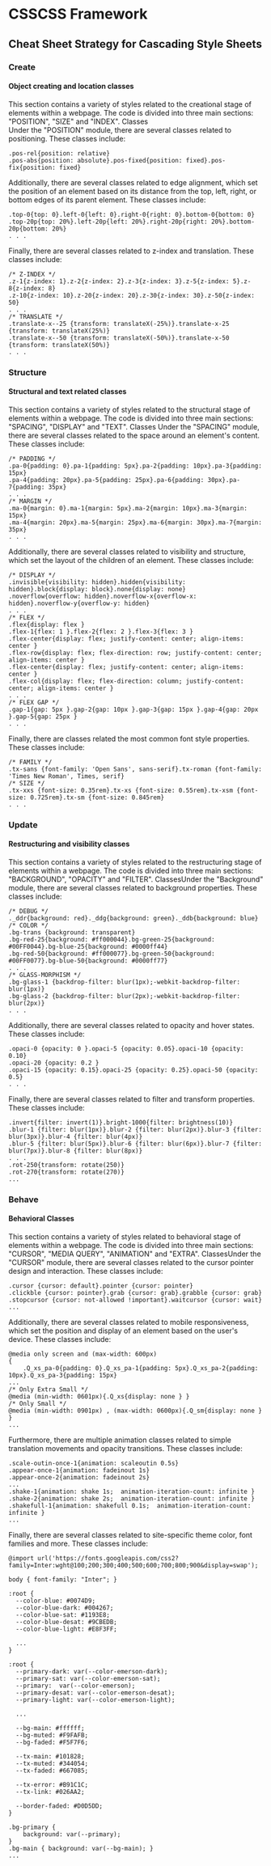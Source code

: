

<Meta title="Knowledge/Files/CSSCSS" />

# CSSCSS Framework
## Cheat Sheet Strategy for Cascading Style Sheets



### Create
#### Object creating and location classes
This section contains a variety of styles related to the creational stage of elements within a webpage. The code is divided into three main sections: "POSITION", "SIZE" and "INDEX".
Classes    
Under the "POSITION" module, there are several classes related to positioning. These classes include:
```
.pos-rel{position: relative}
.pos-abs{position: absolute}.pos-fixed{position: fixed}.pos-fix{position: fixed}
```
Additionally, there are several classes related to edge alignment, which set the position of an element based on its distance from the top, left, right, or bottom edges of its parent element. These classes include:
```
.top-0{top: 0}.left-0{left: 0}.right-0{right: 0}.bottom-0{bottom: 0}
.top-20p{top: 20%}.left-20p{left: 20%}.right-20p{right: 20%}.bottom-20p{bottom: 20%}
. . .
```
Finally, there are several classes related to z-index and translation. These classes include:
```
/* Z-INDEX */
.z-1{z-index: 1}.z-2{z-index: 2}.z-3{z-index: 3}.z-5{z-index: 5}.z-8{z-index: 8}
.z-10{z-index: 10}.z-20{z-index: 20}.z-30{z-index: 30}.z-50{z-index: 50}
. . .
/* TRANSLATE */
.translate-x--25 {transform: translateX(-25%)}.translate-x-25 {transform: translateX(25%)}
.translate-x--50 {transform: translateX(-50%)}.translate-x-50 {transform: translateX(50%)}
. . .
```



### Structure
#### Structural and text related classes
This section contains a variety of styles related to the structural stage of elements within a webpage. The code is divided into three main sections: "SPACING", "DISPLAY" and "TEXT".
Classes​
Under the "SPACING" module, there are several classes related to the space around an element's content. These classes include:
```
/* PADDING */
.pa-0{padding: 0}.pa-1{padding: 5px}.pa-2{padding: 10px}.pa-3{padding: 15px}
.pa-4{padding: 20px}.pa-5{padding: 25px}.pa-6{padding: 30px}.pa-7{padding: 35px}
. . .
/* MARGIN */
.ma-0{margin: 0}.ma-1{margin: 5px}.ma-2{margin: 10px}.ma-3{margin: 15px}
.ma-4{margin: 20px}.ma-5{margin: 25px}.ma-6{margin: 30px}.ma-7{margin: 35px}
. . .
```
Additionally, there are several classes related to visibility and structure, which set the layout of the children of an element. These classes include:
```
/* DISPLAY */
.invisible{visibility: hidden}.hidden{visibility: hidden}.block{display: block}.none{display: none}
.noverflow{overflow: hidden}.noverflow-x{overflow-x: hidden}.noverflow-y{overflow-y: hidden}
. . .
/* FLEX */
.flex{display: flex }
.flex-1{flex: 1 }.flex-2{flex: 2 }.flex-3{flex: 3 }
.flex-center{display: flex; justify-content: center; align-items: center }
.flex-row{display: flex; flex-direction: row; justify-content: center; align-items: center }
.flex-center{display: flex; justify-content: center; align-items: center }
.flex-col{display: flex; flex-direction: column; justify-content: center; align-items: center }
. . .
/* FLEX GAP */
.gap-1{gap: 5px }.gap-2{gap: 10px }.gap-3{gap: 15px }.gap-4{gap: 20px }.gap-5{gap: 25px }
. . .
```
Finally, there are classes related the most common font style properties. These classes include:
```
/* FAMILY */
.tx-sans {font-family: 'Open Sans', sans-serif}.tx-roman {font-family: 'Times New Roman', Times, serif}
/* SIZE */
.tx-xxs {font-size: 0.35rem}.tx-xs {font-size: 0.55rem}.tx-xsm {font-size: 0.725rem}.tx-sm {font-size: 0.845rem}
. . .
```



### Update
#### Restructuring and visibility classes
This section contains a variety of styles related to the restructuring stage of elements within a webpage. The code is divided into three main sections: "BACKGROUND", "OPACITY" and "FILTER".
Classes​
Under the "Background" module, there are several classes related to background properties. These classes include:
```
/* DEBUG */
._ddr{background: red}._ddg{background: green}._ddb{background: blue}
/* COLOR */
.bg-trans {background: transparent}
.bg-red-25{background: #ff000044}.bg-green-25{background: #00FF0044}.bg-blue-25{background: #0000ff44}
.bg-red-50{background: #ff000077}.bg-green-50{background: #00FF0077}.bg-blue-50{background: #0000ff77}
. . .
/* GLASS-MORPHISM */
.bg-glass-1 {backdrop-filter: blur(1px);-webkit-backdrop-filter: blur(1px)}
.bg-glass-2 {backdrop-filter: blur(2px);-webkit-backdrop-filter: blur(2px)}
. . .
```
Additionally, there are several classes related to opacity and hover states. These classes include:
```
.opaci-0 {opacity: 0 }.opaci-5 {opacity: 0.05}.opaci-10 {opacity: 0.10}
.opaci-20 {opacity: 0.2 }
.opaci-15 {opacity: 0.15}.opaci-25 {opacity: 0.25}.opaci-50 {opacity: 0.5}
. . .
```
Finally, there are several classes related to filter and transform properties. These classes include:
```
.invert{filter: invert(1)}.bright-1000{filter: brightness(10)}
.blur-1 {filter: blur(1px)}.blur-2 {filter: blur(2px)}.blur-3 {filter: blur(3px)}.blur-4 {filter: blur(4px)}
.blur-5 {filter: blur(5px)}.blur-6 {filter: blur(6px)}.blur-7 {filter: blur(7px)}.blur-8 {filter: blur(8px)}
. . .
.rot-250{transform: rotate(250)}
.rot-270{transform: rotate(270)}
...
```



### Behave
#### Behavioral Classes
This section contains a variety of styles related to behavioral stage of elements within a webpage. The code is divided into three main sections: "CURSOR", "MEDIA QUERY", "ANIMATION" and "EXTRA".
Classes​
Under the "CURSOR" module, there are several classes related to the cursor pointer design and interaction. These classes include:
```
.cursor {cursor: default}.pointer {cursor: pointer}
.clickble {cursor: pointer}.grab {cursor: grab}.grabble {cursor: grab}
.stopcursor {cursor: not-allowed !important}.waitcursor {cursor: wait}
...
```
Additionally, there are several classes related to mobile responsiveness, which set the position and display of an element based on the user's device. These classes include:
```
@media only screen and (max-width: 600px)
{
	.Q_xs_pa-0{padding: 0}.Q_xs_pa-1{padding: 5px}.Q_xs_pa-2{padding: 10px}.Q_xs_pa-3{padding: 15px}
...
/* Only Extra Small */
@media (min-width: 0601px){.Q_xs{display: none } }
/* Only Small */
@media (min-width: 0901px) , (max-width: 0600px){.Q_sm{display: none } }
...
```
Furthermore, there are multiple animation classes related to simple translation movements and opacity transitions. These classes include:
```
.scale-outin-once-1{animation: scaleoutin 0.5s}
.appear-once-1{animation: fadeinout 1s}
.appear-once-2{animation: fadeinout 2s}
...
.shake-1{animation: shake 1s;  animation-iteration-count: infinite }
.shake-2{animation: shake 2s;  animation-iteration-count: infinite }
.shakefull-1{animation: shakefull 0.1s;  animation-iteration-count: infinite }
...
```
Finally, there are several classes related to site-specific theme color, font families and more. These classes include:
```
@import url('https://fonts.googleapis.com/css2?family=Inter:wght@100;200;300;400;500;600;700;800;900&display=swap');
​
body { font-family: "Inter"; }
​
:root {
  --color-blue: #0074D9;
  --color-blue-dark: #004267;
  --color-blue-sat: #1193E8;
  --color-blue-desat: #9CBEDB;
  --color-blue-light: #E8F3FF;
  
  ...
}​
​
:root {  
  --primary-dark: var(--color-emerson-dark);
  --primary-sat: var(--color-emerson-sat);
  --primary:  var(--color-emerson);
  --primary-desat: var(--color-emerson-desat);
  --primary-light: var(--color-emerson-light);
  
  ...
  
  --bg-main: #ffffff;
  --bg-muted: #F9FAFB;
  --bg-faded: #F5F7F6;
​
  --tx-main: #101828;
  --tx-muted: #344054;
  --tx-faded: #667085;
​
  --tx-error: #B91C1C;
  --tx-link: #026AA2;
​
  --border-faded: #D0D5DD;
}
​
.bg-primary {
	background: var(--primary);
}
.bg-main { background: var(--bg-main); }
...
```